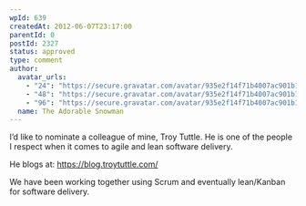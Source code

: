```yaml
---
wpId: 639
createdAt: 2012-06-07T23:17:00
parentId: 0
postId: 2327
status: approved
type: comment
author:
  avatar_urls:
    - "24": "https://secure.gravatar.com/avatar/935e2f14f71b4007ac901b1edae80a6b?s=24&d=mm&r=g"
    - "48": "https://secure.gravatar.com/avatar/935e2f14f71b4007ac901b1edae80a6b?s=48&d=mm&r=g"
    - "96": "https://secure.gravatar.com/avatar/935e2f14f71b4007ac901b1edae80a6b?s=96&d=mm&r=g"
  name: The Adorable Snowman
---
```


I’d like to nominate a colleague of mine, Troy Tuttle. He is one of the people I respect when it comes to agile and lean software delivery.

He blogs at: https://blog.troytuttle.com/

We have been working together using Scrum and eventually lean/Kanban for software delivery.